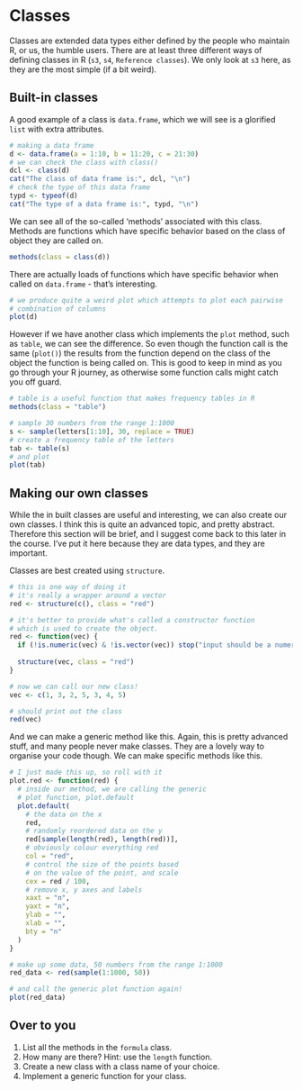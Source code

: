 # Classes

Classes are extended data types either defined by the people who maintain R, or us, the humble users. There are at least three different ways of defining classes in R (`s3`, `s4`, `Reference classes`). We only look at `s3` here, as they are the most simple (if a bit weird).

## Built-in classes

A good example of a class is `data.frame`, which we will see is a glorified `list` with extra attributes.

```r
# making a data frame
d <- data.frame(a = 1:10, b = 11:20, c = 21:30)
# we can check the class with class()
dcl <- class(d)
cat("The class of data frame is:", dcl, "\n")
# check the type of this data frame
typd <- typeof(d)
cat("The type of a data frame is:", typd, "\n")
```

We can see all of the so-called 'methods' associated with this class. Methods are functions which have specific behavior based on the class of object they are called on.

```r
methods(class = class(d))
```

There are actually loads of functions which have specific behavior when called on `data.frame` - that's interesting.

```r
# we produce quite a weird plot which attempts to plot each pairwise
# combination of columns
plot(d)
```

However if we have another class which implements the `plot` method, such as `table`, we can see the difference. So even though the function call is the same (`plot()`) the results from the function depend on the class of the object the function is being called on. This is good to keep in mind as you go through your R journey, as otherwise some function calls might catch you off guard.

```r
# table is a useful function that makes frequency tables in R
methods(class = "table")

# sample 30 numbers from the range 1:1000
s <- sample(letters[1:10], 30, replace = TRUE)
# create a frequency table of the letters
tab <- table(s)
# and plot
plot(tab)
```

## Making our own classes

While the in built classes are useful and interesting, we can also create our own classes. I think this is quite an advanced topic, and pretty abstract. Therefore this section will be brief, and I suggest come back to this later in the course. I've put it here because they are data types, and they are important.

Classes are best created using `structure`.

```r
# this is one way of doing it
# it's really a wrapper around a vector
red <- structure(c(), class = "red")

# it's better to provide what's called a constructor function
# which is used to create the object.
red <- function(vec) {
  if (!is.numeric(vec) & !is.vector(vec)) stop("input should be a numeric vector")
  
  structure(vec, class = "red")
}

# now we can call our new class!
vec <- c(1, 3, 2, 5, 3, 4, 5)

# should print out the class
red(vec)
```

And we can make a generic method like this. Again, this is pretty advanced stuff, and many people never make classes. They are a lovely way to organise your code though. We can make specific methods like this.

```r
# I just made this up, so roll with it
plot.red <- function(red) {
  # inside our method, we are calling the generic
  # plot function, plot.default
  plot.default(
    # the data on the x
    red,
    # randomly reordered data on the y
    red[sample(length(red), length(red))],
    # obviously colour everything red
    col = "red",
    # control the size of the points based
    # on the value of the point, and scale
    cex = red / 100,
    # remove x, y axes and labels
    xaxt = "n",
    yaxt = "n",
    ylab = "",
    xlab = "",
    bty = "n"
  )
}

# make up some data, 50 numbers from the range 1:1000
red_data <- red(sample(1:1000, 50))

# and call the generic plot function again!
plot(red_data)
```

## Over to you

1.  List all the methods in the `formula` class.
2.  How many are there? Hint: use the `length` function.
3.  Create a new class with a class name of your choice.
4.  Implement a generic function for your class.
